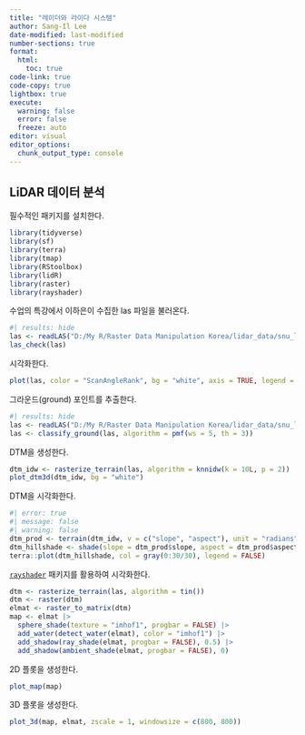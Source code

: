 ```yaml
---
title: "레이더와 라이다 시스템"
author: Sang-Il Lee
date-modified: last-modified
number-sections: true
format: 
  html: 
    toc: true
code-link: true
code-copy: true
lightbox: true
execute: 
  warning: false
  error: false
  freeze: auto
editor: visual
editor_options: 
  chunk_output_type: console
---
```


## LiDAR 데이터 분석

필수적인 패키지를 설치한다.

```r
library(tidyverse)
library(sf)
library(terra)
library(tmap)
library(RStoolbox)
library(lidR)
library(raster)
library(rayshader)
```

수업의 특강에서 이하은이 수집한 las 파일을 불러온다.

```r
#| results: hide
las <- readLAS("D:/My R/Raster Data Manipulation Korea/lidar_data/snu_lidar/lidars/terra_las/cloud850fccd1a896259f.las")
las_check(las)
```

시각화한다.

```r
plot(las, color = "ScanAngleRank", bg = "white", axis = TRUE, legend = TRUE)
```

그라운드(ground) 포인트를 추출한다.

```r
#| results: hide
las <- readLAS("D:/My R/Raster Data Manipulation Korea/lidar_data/snu_lidar/lidars/terra_las/cloud850fccd1a896259f.las", select = "xyzrn")
las <- classify_ground(las, algorithm = pmf(ws = 5, th = 3))
```

DTM을 생성한다.

```r
dtm_idw <- rasterize_terrain(las, algorithm = knnidw(k = 10L, p = 2))
plot_dtm3d(dtm_idw, bg = "white") 
```

DTM을 시각화한다.

```r
#| error: true
#| message: false
#| warning: false
dtm_prod <- terrain(dtm_idw, v = c("slope", "aspect"), unit = "radians")
dtm_hillshade <- shade(slope = dtm_prod$slope, aspect = dtm_prod$aspect)
terra::plot(dtm_hillshade, col = gray(0:30/30), legend = FALSE)
```

[`rayshader`](https://www.rayshader.com/) 패키지를 활용하여 시각화한다.

```r
dtm <- rasterize_terrain(las, algorithm = tin())
dtm <- raster(dtm)
elmat <- raster_to_matrix(dtm)
map <- elmat |> 
  sphere_shade(texture = "imhof1", progbar = FALSE) |> 
  add_water(detect_water(elmat), color = "imhof1") |>
  add_shadow(ray_shade(elmat, progbar = FALSE), 0.5) |>
  add_shadow(ambient_shade(elmat, progbar = FALSE), 0)
```

2D 플롯을 생성한다.

```r
plot_map(map)
```

3D 플롯을 생성한다.

```r
plot_3d(map, elmat, zscale = 1, windowsize = c(800, 800))
```
